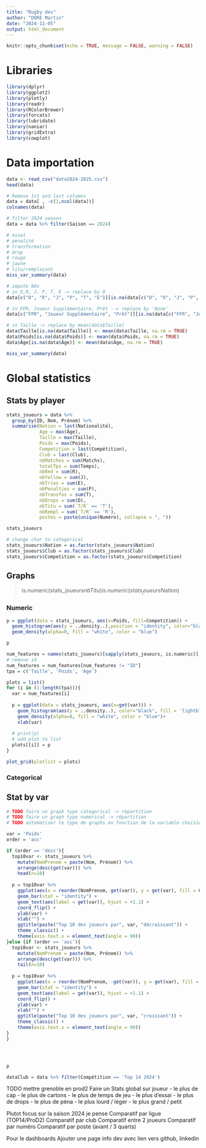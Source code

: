 ```yaml
---
title: "Rugby dev"
author: "DORE Martin"
date: "2024-11-05"
output: html_document
---
```


```r
knitr::opts_chunk$set(echo = TRUE, message = FALSE, warning = FALSE)
```

# Libraries
```r
library(dplyr)
library(ggplot2)
library(plotly)
library(readr)
library(RColorBrewer)
library(forcats)
library(lubridate)
library(naniar)
library(gridExtra)
library(cowplot)
```

# Data importation

```r
data <- read_csv("data2024-2025.csv")
head(data)
```
```r
# Remove 1st and last columns
data = data[ , -c(1,ncol(data))]
colnames(data)
```
```r
# filter 2024 season
data = data %>% filter(Saison == 2024)
```


```r
# essai
# penalité
# transformation
# drop
# rouge
# jaune
# titu/remplaçant
miss_var_summary(data)
```
```r
# impute NAs
# in D,R, J, P, T, E -> replace by 0
data[c("D", "R", "J", "P", "T", "E")][is.na(data[c("D", "R", "J", "P", "T", "E")])] <- 0

# in FFR, Joueur Supplémentaire, Prêt --> replace by 'None'
data[c("FFR", "Joueur Supplémentaire", "Prêt")][is.na(data[c("FFR", "Joueur Supplémentaire", "Prêt")])] <- "None"

# in Taille -> replace by mean(data$Taille)
data$Taille[is.na(data$Taille)] <- mean(data$Taille, na.rm = TRUE)
data$Poids[is.na(data$Poids)] <- mean(data$Poids, na.rm = TRUE)
data$Âge[is.na(data$Âge)] <- mean(data$Âge, na.rm = TRUE)

miss_var_summary(data)
```

# Global statistics
## Stats by player

```r
stats_joueurs = data %>% 
  group_by(ID, Nom, Prénom) %>% 
  summarise(Nation = last(Nationalité),
            Age = max(Âge),
            Taille = max(Taille),
            Poids = max(Poids),
            Competition = last(Compétition),
            Club = last(Club),
            nbMatches = sum(Matchs),
            totalTps = sum(Temps),
            nbRed = sum(R),
            nbYellow = sum(J),
            nbTries = sum(E),
            nbPenalties = sum(P),
            nbTransfos = sum(T),
            nbDrops = sum(D),
            nbTitu = sum(`T/R` == 'T'),
            nbRempl = sum(`T/R` == 'R'),
            postes = paste(unique(Numéro), collapse = ", "))

stats_joueurs
```

```r
# change char to categorical
stats_joueurs$Nation = as.factor(stats_joueurs$Nation)
stats_joueurs$Club = as.factor(stats_joueurs$Club)
stats_joueurs$Competition = as.factor(stats_joueurs$Competition)
```


## Graphs
> is.numeric(stats_joueurs$nbTitu)
> is.numeric(stats_joueurs$Nation)

### Numeric


```r
p = ggplot(data = stats_joueurs, aes(x=Poids, fill=Competition)) +
  geom_histogram(aes(y = ..density..),position = "identity", color="black", alpha =.6)+
  geom_density(alpha=0, fill = "white", color = "blue")

p
```

```r
num_features = names(stats_joueurs)[sapply(stats_joueurs, is.numeric)]
# remove id
num_features = num_features[num_features != "ID"]
tpa = c('Taille', 'Poids', 'Age')

plots = list()
for (i in (1:length(tpa))){
  var = num_features[i]
  
  p = ggplot(data = stats_joueurs, aes(x=get(var))) +
    geom_histogram(aes(y = ..density..), color="black", fill = 'lightblue')+
    geom_density(alpha=0, fill = "white", color = "blue")+
    xlab(var)
  
  # print(p)
  # add plot to list
  plots[[i]] = p
}

plot_grid(plotlist = plots)
```


### Categorical




## Stat by var

```r
# TODO faire un graph type categorical -> répartition
# TODO faire un graph type numerical -> répartition
# TODO automatiser le type de graphs en fonction de la variable choisie

var = 'Poids'
order = 'asc'

if (order == 'desc'){
  top10var <- stats_joueurs %>%
    mutate(NomPrenom = paste(Nom, Prénom)) %>% 
    arrange(desc(get(var))) %>% 
    head(n=10)
  
  p = top10var %>%
    ggplot(aes(x = reorder(NomPrenom, get(var)), y = get(var), fill = Club)) +
    geom_bar(stat = "identity") +
    geom_text(aes(label = get(var)), hjust = +1.1) +
    coord_flip() +
    ylab(var) +
    xlab("") +
    ggtitle(paste("Top 10 des joueurs par", var, "décroissant")) +
    theme_classic() +
    theme(axis.text.x = element_text(angle = 90))
}else {if (order == 'asc'){
  top10var <- stats_joueurs %>%
    mutate(NomPrenom = paste(Nom, Prénom)) %>% 
    arrange(desc(get(var))) %>% 
    tail(n=10)
  
  p = top10var %>%
    ggplot(aes(x = reorder(NomPrenom, -get(var)), y = get(var), fill = Club)) +
    geom_bar(stat = "identity") +
    geom_text(aes(label = get(var)), hjust = +1.1) +
    coord_flip() +
    ylab(var) +
    xlab("") +
    ggtitle(paste("Top 10 des joueurs par", var, "croissant")) +
    theme_classic() +
    theme(axis.text.x = element_text(angle = 90))
}
}




p
```

```r
dataClub = data %>% filter(Compétition == 'Top 14 2024')
```





TODO
mettre grenoble en prod2
Faire un Stats global sur joueur
- le plus de cap
- le plus de cartons
- le plus de temps de jeu
- le plus d'essai
- le plus de drops
- le plus de péna
- le plus lourd / léger
- le plus grand / petit


Plutot focus sur la saison 2024 je pense
Comparatif par ligue (TOP14/ProD2)
Comparatif par club
Comparatif entre 2 joueurs
Comparatif par numéro
Comparatif par poste (avant / 3 quarts)


Pour le dashboards
Ajouter une page info dev avec lien vers github, linkedin

